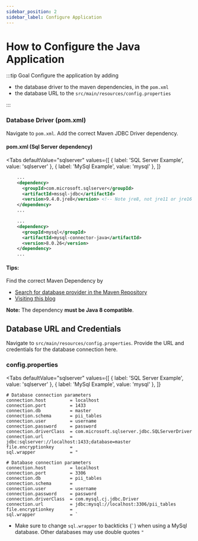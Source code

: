```yaml
---
sidebar_position: 2
sidebar_label: Configure Application
---
```



# How to Configure the Java Application

:::tip Goal
Configure the application by adding

- the database driver to the maven dependencies, in the `pom.xml`
- the database URL to the `src/main/resources/config.properties`

:::

### Database Driver (pom.xml)

Navigate to `pom.xml`. Add the correct Maven JDBC Driver dependency.

#### pom.xml (Sql Server dependency)

<Tabs
  defaultValue="sqlserver"
  values={[
    { label: 'SQL Server Example', value: 'sqlserver' },
    { label: 'MySql Example', value: 'mysql' },
  ]}
>

<TabItem value="sqlserver">

```xml
    ...
    <dependency>
      <groupId>com.microsoft.sqlserver</groupId>
      <artifactId>mssql-jdbc</artifactId>
      <version>9.4.0.jre8</version> <!-- Note jre8, not jre11 or jre16 -->
    </dependency>
    ...
```

</TabItem>

<TabItem value="mysql">

```xml
    ...
    <dependency>
      <groupId>mysql</groupId>
      <artifactId>mysql-connector-java</artifactId>
      <version>8.0.26</version>
    </dependency>
    ...
```

</TabItem>
</Tabs>

#### Tips:

Find the correct Maven Dependency by

- [Search for database provider in the Maven Repository](https://mvnrepository.com/search?q=jdbc)
- [Visiting this blog](https://vladmihalcea.com/jdbc-driver-maven-dependency/)

**Note:** The dependency **must be Java 8 compatible**.

## Database URL and Credentials

Navigate to `src/main/resources/config.properties`. Provide the URL and credentials for the database connection here.

### config.properties

<Tabs
  defaultValue="sqlserver"
  values={[
    { label: 'SQL Server Example', value: 'sqlserver' },
    { label: 'MySql Example', value: 'mysql' },
  ]}
>

<TabItem value="sqlserver">

```properties
# Database connection parameters
connection.host         = localhost
connection.port         = 1433
connection.db           = master
connection.schema       = pii_tables
connection.user         = username
connection.password     = password
connection.driverClass  = com.microsoft.sqlserver.jdbc.SQLServerDriver
connection.url          = jdbc:sqlserver://localhost:1433;database=master
file.encryptionkey      =
sql.wrapper             = "
```

</TabItem>

<TabItem value="mysql">

```properties
# Database connection parameters
connection.host         = localhost
connection.port         = 3306
connection.db           = pii_tables
connection.schema       =
connection.user         = username
connection.password     = password
connection.driverClass  = com.mysql.cj.jdbc.Driver
connection.url          = jdbc:mysql://localhost:3306/pii_tables
file.encryptionkey      =
sql.wrapper             = `
```

</TabItem>
</Tabs>

- Make sure to change `sql.wrapper` to backticks (`` ` ``) when using a MySql database. Other databases may use double quotes `"`
